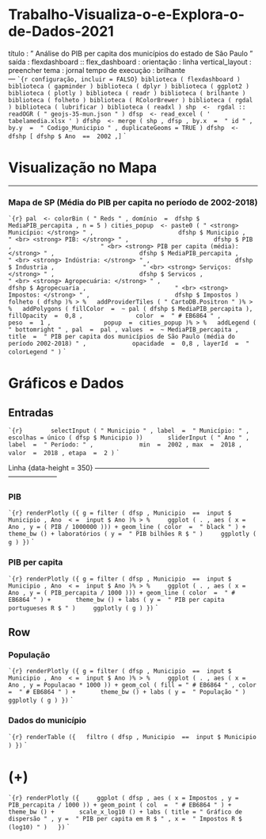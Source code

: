 # Trabalho-Visualiza-o-e-Explora-o-de-Dados-2021
título : " Análise do PIB per capita dos municípios do estado de São Paulo "
saída :
  flexdashboard :: flex_dashboard :
    orientação : linha
    vertical_layout : preencher
    tema : jornal
    tempo de execução : brilhante    
---
`` `{r configuração, incluir = FALSO}
biblioteca ( flexdashboard )
biblioteca ( gapminder )
biblioteca ( dplyr )
biblioteca ( ggplot2 )
biblioteca ( plotly )
biblioteca ( readr )
biblioteca ( brilhante )
biblioteca ( folheto )
biblioteca ( RColorBrewer )
biblioteca ( rgdal )
biblioteca ( lubrificar )
biblioteca ( readxl )
shp  <-  rgdal :: readOGR ( " geojs-35-mun.json " )
dfsp  <- read_excel ( ' tabelamedia.xlsx ' )
dfshp  <- merge ( shp , dfsp , by.x  =  " id " , by.y  =  " Codigo_Municipio " , duplicateGeoms = TRUE )
dfshp  <-  dfshp [ dfshp $ Ano  ==  2002 ,]
`` `

Visualização no Mapa
======================================
---

###  Mapa de SP (Média do PIB per capita no período de 2002-2018)

`` `{r}
pal  <- colorBin ( " Reds " , domínio  =  dfshp $ MediaPIB_percapita , n = 5 )
cities_popup  <- paste0 ( " <strong> Município: </strong> " ,
                       dfshp $ Municipio ,
                        " <br> <strong> PIB: </strong> " ,
                       dfshp $ PIB ,
                        " <br> <strong> PIB per capita (média): </strong> " ,
                       dfshp $ MediaPIB_percapita ,
                        " <br> <strong> Indústria: </strong> " ,
                       dfshp $ Industria ,
                        " <br> <strong> Serviços: </strong> " ,
                       dfshp $ Servicos ,
                        " <br> <strong> Agropecuária: </strong> " ,
                       dfshp $ Agropecuaria ,
                        " <br> <strong> Impostos: </strong> " ,
                       dfshp $ Impostos )
folheto ( dfshp )% > %
  addProviderTiles ( " CartoDB.Positron " )% > %
  addPolygons ( fillColor  =  ~ pal ( dfshp $ MediaPIB_percapita ),
              fillOpacity  =  0,8 ,
              color  =  " # EB6864 " ,
              peso  =  1 ,
              popup  =  cities_popup )% > %
  addLegend ( " bottomright " , pal  =  pal , values  =  ~ MediaPIB_percapita ,
            title  =  " PIB per capita dos municípios de São Paulo (média do período 2002-2018) " ,
            opacidade  =  0,8 , layerId  =  " colorLegend " )  
`` `

Gráficos e Dados
======================================

Entradas {.sidebar}
----------------------------------
`` `{r} 
      selectInput ( " Municipio " , label  =  " Município: " ,
            escolhas = único ( dfsp $ Municipio ))
      sliderInput ( " Ano " , label  =  " Período: " ,
            min  =  2002 , max  =  2018 , valor  =  2018 , etapa  =  2 )
`` `

Linha {data-height = 350}
-------------------------------------------------- ---------------------

###  PIB

`` `{r}
renderPlotly ({
g = filter ( dfsp , Municipio  ==  input $ Municipio , Ano  < =  input $ Ano )% > %
    ggplot ( . , aes ( x = Ano , y = ( PIB / 1000000 ))) + geom_line ( color  =  " black " ) +
      theme_bw () + laboratórios ( y =  " PIB bilhões R $ " )
    ggplotly ( g )
})
`` `

###  PIB per capita

`` `{r}
renderPlotly ({
g = filter ( dfsp , Municipio  ==  input $ Municipio , Ano  < =  input $ Ano )% > %
    ggplot ( . , aes ( x = Ano , y = ( PIB_percapita / 1000 ))) + geom_line ( color  =  " # EB6864 " ) +
      theme_bw () + labs ( y =  " PIB per capita portugueses R $ " )
    ggplotly ( g )
})
`` `

Row {.tabset}
---

###  População

`` `{r}
renderPlotly ({
g = filter ( dfsp , Municipio  ==  input $ Municipio , Ano  < =  input $ Ano )% > %
    ggplot ( . , aes ( x = Ano , y = Populacao * 1000 )) + geom_col ( fill = " # EB6864 " , color  =  " # EB6864 " ) +
      theme_bw () + labs ( y =  " População " )
    ggplotly ( g )
})
`` `

###  Dados do município

`` `{r}
renderTable ({
  filtro ( dfsp , Municipio  ==  input $ Municipio )
})
`` `

(+)
===
`` `{r}
renderPlotly ({
    ggplot ( dfsp , aes ( x = Impostos , y = PIB_percapita / 1000 )) + geom_point ( col  =  " # EB6864 " ) +
      theme_bw () +
      scale_x_log10 () + labs ( title = " Gráfico de dispersão " , y =  " PIB per capita em R $ " , x =  " Impostos R $ (log10) " )
  })
`` `


